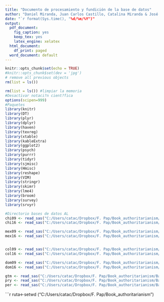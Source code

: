 ```yaml
---
title: "Documento de procesamiento y fundición de la base de datos"
author: "Daniel Miranda, Juan Carlos Castillo, Catalina Miranda & José Conejeros"
date: "`r format(Sys.time(), "%d/%m/%Y")"
output:
  pdf_document: 
    fig_caption: yes
    keep_tex: yes
    latex_engine: xelatex
  html_document:
    df_print: paged
  word_document: default  
---
```


```r
knitr::opts_chunk$set(echo = TRUE)
#knitr::opts_chunk$set(dev = 'jpg')
# remove all previous objects
rm(list = ls()) 
```

```r
rm(list = ls()) #limpiar la memoria
#Desactivar notaci?n cient?fica
options(scipen=999)
#Paquetes
library(knitr)
library(DT)
library(plyr)
library(dplyr)
library(haven)
library(texreg) 
library(xtable) 
library(kableExtra) 
library(ggplot2)
library(psych)
library(purrr)
library(tidyr)
library(sjmisc)
library(Hmisc)
library(reshape)
library(VIM)
library(stringr)
library(skimr)
library(lme4)
library(broom)
library(survey)
library(srvyr)
```

```r
#Directorio bases de datos AL
chi09 <- read_sas("C:/Users/catac/Dropbox/F. Pap/Book_authoritarianism/Bases de datos/ICCS 2009/AL/islchlc2.sas7bdat")
chi16 <- read_sas("C:/Users/catac/Dropbox/F. Pap/Book_authoritarianism/Bases de datos/ICCS 2016/AL/islchlc3.sas7bdat")

mex09 <- read_sas("C:/Users/catac/Dropbox/F. Pap/Book_authoritarianism/Bases de datos/ICCS 2009/AL/islmexc2.sas7bdat")
mex16 <- read_sas("C:/Users/catac/Dropbox/F. Pap/Book_authoritarianism/Bases de datos/ICCS 2016/AL/islmexc3.sas7bdat")


col09 <- read_sas("C:/Users/catac/Dropbox/F. Pap/Book_authoritarianism/Bases de datos/ICCS 2009/AL/islcolc2.sas7bdat")
col16 <- read_sas("C:/Users/catac/Dropbox/F. Pap/Book_authoritarianism/Bases de datos/ICCS 2016/AL/islcolc3.sas7bdat")

dom09 <- read_sas("C:/Users/catac/Dropbox/F. Pap/Book_authoritarianism/Bases de datos/ICCS 2009/AL/isldomc2.sas7bdat")
dom16 <- read_sas("C:/Users/catac/Dropbox/F. Pap/Book_authoritarianism/Bases de datos/ICCS 2016/AL/isldomc3.sas7bdat")

gtm <- read_sas("C:/Users/catac/Dropbox/F. Pap/Book_authoritarianism/Bases de datos/ICCS 2009/AL/islgtmc2.sas7bdat")
pry <- read_sas("C:/Users/catac/Dropbox/F. Pap/Book_authoritarianism/Bases de datos/ICCS 2009/AL/islpryc2.sas7bdat")
per <- read_sas("C:/Users/catac/Dropbox/F. Pap/Book_authoritarianism/Bases de datos/ICCS 2016/AL/islperc3.sas7bdat")

```


```r
ruta<-setwd ("C:/Users/catac/Dropbox/F. Pap/Book_authoritarianism")